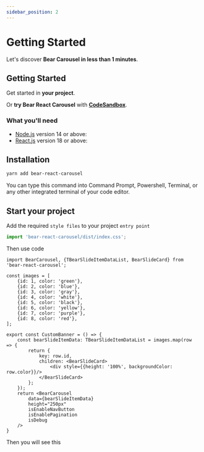 ```yaml
---
sidebar_position: 2
---
```



# Getting Started

Let's discover **Bear Carousel in less than 1 minutes**.

## Getting Started

Get started in **your project**.

Or **try Bear React Carousel** with **[CodeSandbox](https://codesandbox.io/s/bear-react-carousel-9h6eu?file=/src/CustomCarousel.tsx)**.

### What you'll need

- [Node.js](https://nodejs.org/en/download/) version 14 or above:
- [React.js](https://react.dev/) version 18 or above:

## Installation

 ```bash
yarn add bear-react-carousel
```


You can type this command into Command Prompt, Powershell, Terminal, or any other integrated terminal of your code editor.

## Start your project

Add the required `style files` to your project `entry point`

```jsx title="/src/App.tsx"
import 'bear-react-carousel/dist/index.css';
```

Then use code

```tsx
import BearCarousel, {TBearSlideItemDataList, BearSlideCard} from 'bear-react-carousel';

const images = [
    {id: 1, color: 'green'},
    {id: 2, color: 'blue'},
    {id: 3, color: 'gray'},
    {id: 4, color: 'white'},
    {id: 5, color: 'black'},
    {id: 6, color: 'yellow'},
    {id: 7, color: 'purple'},
    {id: 8, color: 'red'},
];

export const CustomBanner = () => {
    const bearSlideItemData: TBearSlideItemDataList = images.map(row => {
        return {
            key: row.id,
            children: <BearSlideCard>
                <div style={{height: '100%', backgroundColor: row.color}}/>
            </BearSlideCard>
        };
    });
    return <BearCarousel
        data={bearSlideItemData} 
        height="250px"
        isEnableNavButton
        isEnablePagination
        isDebug
    />
}
```

Then you will see this


<Carousel
    data={colorData}
    height="250px"
    isEnableNavButton
    isEnablePagination
    isDebug
/>
